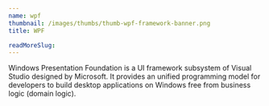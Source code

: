```yaml
---
name: wpf
thumbnail: /images/thumbs/thumb-wpf-framework-banner.png
title: WPF

readMoreSlug:
---
```


Windows Presentation Foundation is a UI framework subsystem of Visual Studio designed by Microsoft. It provides an unified programming model for developers to build desktop applications on Windows free from business logic (domain logic).
